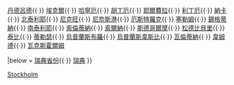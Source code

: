 {{navbox
|name  = 斯德哥爾摩省
|title = [[斯德哥爾摩省]][[瑞典市镇|市镇]]
|image = [[File:Stockholm län vapen.svg|30px|斯德哥爾摩省省徽]]

|imagestyle = padding-right: .5em;
|titlestyle = background: #b8d2ff;
|belowstyle = background: #e6f2ff;

|list1 = [[布特许尔卡市|布特許爾卡]]{{·}} [[丹德吕德市|丹德呂德]]{{·}} [[埃克尔市|埃克爾]]{{·}} [[哈宁厄市|哈寧厄]]{{·}} [[胡丁厄市|胡丁厄]]{{·}} [[耶尔费拉市|耶爾費拉]]{{·}} [[利丁厄市|利丁厄]]{{·}} [[纳卡市|納卡]]{{·}} [[诺尔泰利耶市|北泰利耶]]{{·}} [[尼克旺市|尼克旺]]{{·}} [[尼奈斯港市|尼奈斯港]]{{·}} [[厄斯特罗克市|厄斯特羅克]]{{·}} [[塞勒姆市|塞勒姆]]{{·}} [[锡格蒂纳市|錫格蒂納]]{{·}} [[南泰利耶市|南泰利耶]]{{·}} [[索伦蒂纳市|索倫蒂納]]{{·}} [[索尔纳市|索爾納]]{{·}} [[斯德哥尔摩市|斯德哥爾摩]]{{·}} [[松德比贝里市|松德比貝里]]{{·}} [[泰比市|泰比]]{{·}} [[蒂勒瑟市|蒂勒瑟]]{{·}} [[乌普兰斯布罗市|烏普蘭斯布羅]]{{·}} [[乌普兰斯韦斯比市|烏普蘭斯韋斯比]]{{·}} [[瓦伦蒂纳市|瓦倫蒂納]]{{·}} [[韦姆德市|韋姆德]]{{·}} [[瓦克斯霍尔姆市|瓦克斯霍爾姆]]

|below = [[瑞典省份]]{{·}} [[瑞典]]
}}<noinclude>
[[Category:瑞典市镇模板|Stockholm]]
</noinclude>